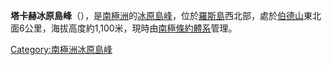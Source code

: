 {{coord|77|13|S|166|48|E|display=title}}

'''塔卡赫冰原島峰'''（{{lang-en|Takahe Nunatak}}），是[[南極洲|南極洲]]的[[冰原島峰|冰原島峰]]，位於[[羅斯島|羅斯島]]西北部，處於[[伯德山|伯德山]]東北面6公里，海拔高度約1,100米，現時由[[南極條約體系|南極條約體系]]管理。

{{DEFAULTSORT:Takahe Nunatak}}
[[Category:南極洲冰原島峰|Category:南極洲冰原島峰]]


{{RossIsland-geo-stub}}